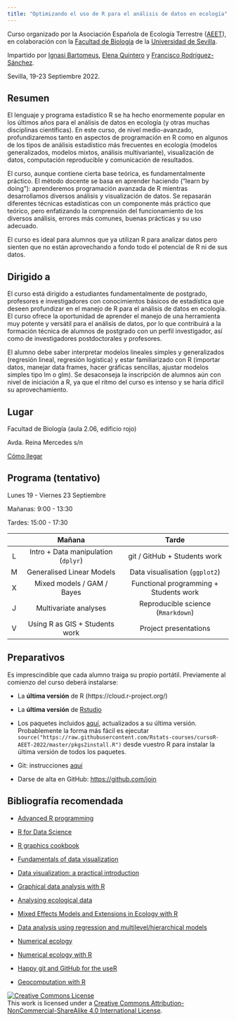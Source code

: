 ```yaml
---
title: "Optimizando el uso de R para el análisis de datos en ecología"
---
```


Curso organizado por la Asociación Española de Ecología Terrestre ([AEET](http://www.aeet.org)), en colaboración con la [Facultad de Biología](https://biologia.us.es/) de la [Universidad de Sevilla](https://www.us.es/).

Impartido por [Ignasi Bartomeus](https://bartomeuslab.com/), [Elena Quintero](https://orcid.org/0000-0003-4979-6874) y [Francisco Rodríguez-Sánchez](https://frodriguezsanchez.net/).

Sevilla, 19-23 Septiembre 2022.


## Resumen

El lenguaje y programa estadístico R se ha hecho enormemente popular en los últimos años para el análisis de datos en ecología (y otras muchas disciplinas científicas). En este curso, de nivel medio-avanzado, profundizaremos tanto en aspectos de programación en R como en algunos de los tipos de análisis estadístico más frecuentes en ecología (modelos generalizados, modelos mixtos, análisis multivariante), visualización de datos, computación reproducible y comunicación de resultados.

El curso, aunque contiene cierta base teórica, es fundamentalmente práctico. El método docente se basa en aprender haciendo ("learn by doing"): aprenderemos programación avanzada de R mientras desarrollamos diversos análisis y visualización de datos. Se repasarán diferentes técnicas estadísticas con un componente más práctico que teórico, pero enfatizando la comprensión del funcionamiento de los diversos análisis, errores más comunes, buenas prácticas y su uso adecuado.

El curso es ideal para alumnos que ya utilizan R para analizar datos pero sienten que no están aprovechando a fondo todo el potencial de R ni de sus datos.


## Dirigido a

El curso está dirigido a estudiantes fundamentalmente de postgrado, profesores e investigadores con conocimientos básicos de estadística que deseen profundizar en el manejo de R para el análisis de datos en ecología. El curso ofrece la oportunidad de aprender el manejo de una herramienta muy potente y versátil para el análisis de datos, por lo que contribuirá a la formación técnica de alumnos de postgrado con un perfil investigador, así como de investigadores postdoctorales y profesores.

El alumno debe saber interpretar modelos lineales simples y generalizados (regresión lineal, regresión logística) y estar familiarizado con R (importar datos, manejar data frames, hacer gráficas sencillas, ajustar modelos simples tipo lm o glm). Se desaconseja la inscripción de alumnos aún con nivel de iniciación a R, ya que el ritmo del curso es intenso y se haría difícil su aprovechamiento.  

## Lugar

Facultad de Biología (aula 2.06, edificio rojo)

Avda. Reina Mercedes s/n

[Cómo llegar](https://goo.gl/maps/vFWL6eqs85L6zP3n6)


## Programa (tentativo)

Lunes 19 - Viernes 23 Septiembre 

Mañanas: 9:00 - 13:30

Tardes: 15:00 - 17:30

|     |                Mañana               |         Tarde                          |
|:---:|:-----------------------------------:|:--------------------------------------:|
|  L  | Intro + Data manipulation (`dplyr`) | git / GitHub + Students work           |
|  M  | Generalised Linear Models           | Data visualisation (`ggplot2`)         |
|  X  | Mixed models / GAM / Bayes          | Functional programming + Students work |
|  J  | Multivariate analyses               | Reproducible science (`Rmarkdown`)     |
|  V  | Using R as GIS + Students work      | Project presentations                  |

## Preparativos

Es imprescindible que cada alumno traiga su propio portátil. Previamente al comienzo del curso deberá instalarse:

-   La **última versión** de R (https://cloud.r-project.org/)

-   La **última versión** de [Rstudio](https://www.rstudio.com/products/rstudio/download/)

-   Los paquetes incluidos [aquí](https://raw.githubusercontent.com/Rstats-courses/cursoR-AEET-2022/master/pkgs2install.R), actualizados a su última versión. Probablemente la forma más fácil es ejecutar `source("https://raw.githubusercontent.com/Rstats-courses/cursoR-AEET-2022/master/pkgs2install.R")` desde vuestro R para instalar la última versión de todos los paquetes.

-   Git: instrucciones [aquí](http://happygitwithr.com/install-git.html)

-   Darse de alta en GitHub: <https://github.com/join>

## Bibliografía recomendada

-   [Advanced R programming](http://adv-r.had.co.nz/)

-   [R for Data Science](http://r4ds.had.co.nz/)

-   [R graphics cookbook](http://shop.oreilly.com/product/0636920023135.do)

-   [Fundamentals of data visualization](http://serialmentor.com/dataviz/)

-   [Data visualization: a practical introduction](http://socviz.co/)

-   [Graphical data analysis with R](http://www.gradaanwr.net/)

-   [Analysing ecological data](http://highstat.com/index.php/analysing-ecological-data)

-   [Mixed Effects Models and Extensions in Ecology with R](http://highstat.com/index.php/mixed-effects-models-and-extensions-in-ecology-with-r)

-   [Data analysis using regression and multilevel/hierarchical models](http://www.stat.columbia.edu/~gelman/arm/)

-   [Numerical ecology](https://www.elsevier.com/books/numerical-ecology/legendre/978-0-444-53868-0)

-   [Numerical ecology with R](http://www.springer.com/la/book/9781441979759)

-   [Happy git and GitHub for the useR](http://happygitwithr.com/)

-   [Geocomputation with R](https://geocompr.robinlovelace.net/)



<a rel="license" href="http://creativecommons.org/licenses/by-nc-sa/4.0/"><img alt="Creative Commons License" style="border-width:0" src="https://i.creativecommons.org/l/by-nc-sa/4.0/88x31.png" /></a><br />This work is licensed under a <a rel="license" href="http://creativecommons.org/licenses/by-nc-sa/4.0/">Creative Commons Attribution-NonCommercial-ShareAlike 4.0 International License</a>.

